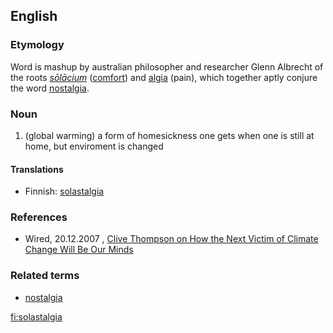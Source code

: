 ==English==

===Etymology===
Word is mashup by australian philosopher and researcher Glenn Albrecht of the roots {{L.}} ''[[solacium|sōlācium]]'' ([[solace|comfort]]) and {{AGr.}} [[-algia|algia]] (pain), which together aptly conjure the word [[nostalgia]].

===Noun===
{{en-noun}}

# (global warming) a form of homesickness one gets when one is still at home, but enviroment is changed

====Translations====
* Finnish: [[solastalgia]]

===References===
* Wired, 20.12.2007 , [http://www.wired.com/techbiz/people/magazine/16-01/st_thompson/ Clive Thompson on How the Next Victim of Climate Change Will Be Our Minds]

===Related terms===
* [[nostalgia]]

[[fi:solastalgia]]